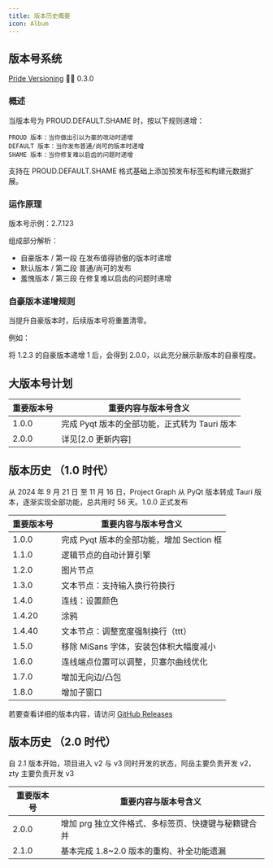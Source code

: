 ```yaml
---
title: 版本历史概要
icon: Album
---
```


## 版本号系统

[Pride Versioning](https://pridever.org) 🏳️‍🌈 0.3.0

### 概述

当版本号为 PROUD.DEFAULT.SHAME 时，按以下规则递增：

    PROUD 版本：当你做出引以为豪的改动时递增
    DEFAULT 版本：当你发布普通/尚可的版本时递增
    SHAME 版本：当你修复难以启齿的问题时递增

支持在 PROUD.DEFAULT.SHAME 格式基础上添加预发布标签和构建元数据扩展。

### 运作原理

版本号示例：2.7.123

组成部分解析：

- 自豪版本 / 第一段
  在发布值得骄傲的版本时递增
- 默认版本 / 第二段
  普通/尚可的发布
- 羞愧版本 / 第三段
  在修复难以启齿的问题时递增

### 自豪版本递增规则

当提升自豪版本时，后续版本号将重置清零。

例如：

将 1.2.3 的自豪版本递增 1 后，会得到 2.0.0，以此充分展示新版本的自豪程度。

## 大版本号计划

| 重要版本号 | 重要内容与版本号含义                          |
| ---------- | --------------------------------------------- |
| 1.0.0      | 完成 Pyqt 版本的全部功能，正式转为 Tauri 版本 |
| 2.0.0      | 详见[2.0 更新内容]                            |

## 版本历史 （1.0 时代）

从 2024 年 9 月 21 日 至 11 月 16 日，Project Graph 从 PyQt 版本转成 Tauri 版本，逐渐实现全部功能，总共用时 56 天。1.0.0 正式发布

| 重要版本号 | 重要内容与版本号含义                      |
| ---------- | ----------------------------------------- |
| 1.0.0      | 完成 Pyqt 版本的全部功能，增加 Section 框 |
| 1.1.0      | 逻辑节点的自动计算引擎                    |
| 1.2.0      | 图片节点                                  |
| 1.3.0      | 文本节点：支持输入换行符换行              |
| 1.4.0      | 连线：设置颜色                            |
| 1.4.20     | 涂鸦                                      |
| 1.4.40     | 文本节点：调整宽度强制换行（ttt）         |
| 1.5.0      | 移除 MiSans 字体，安装包体积大幅度减小    |
| 1.6.0      | 连线端点位置可以调整，贝塞尔曲线优化      |
| 1.7.0      | 增加无向边/凸包                           |
| 1.8.0      | 增加子窗口                                |

若要查看详细的版本内容，请访问 [GitHub Releases](https://github.com/LiRenTech/project-graph/releases)

## 版本历史 （2.0 时代）

自 2.1 版本开始，项目进入 v2 与 v3 同时开发的状态，阿岳主要负责开发 v2，zty 主要负责开发 v3

| 重要版本号 | 重要内容与版本号含义                                |
| ---------- | --------------------------------------------------- |
| 2.0.0      | 增加 prg 独立文件格式、多标签页、快捷键与秘籍键合并 |
| 2.1.0      | 基本完成 1.8~2.0 版本的重构、补全功能遗漏           |
